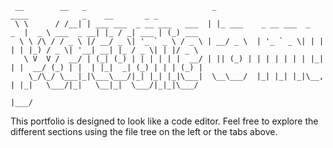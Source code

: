 ```text showLineNumbers={false}
 __        __   _                            _                            ____            _    __       _ _
 \ \      / /__| | ___ ___  _ __ ___   ___  | |_ ___    _ __ ___  _   _  |  _ \ ___  _ __| |_ / _| ___ | (_) ___
  \ \ /\ / / _ \ |/ __/ _ \| '_ ` _ \ / _ \ | __/ _ \  | '_ ` _ \| | | | | |_) / _ \| '__| __| |_ / _ \| | |/ _ \
   \ V  V /  __/ | (_| (_) | | | | | |  __/ | || (_) | | | | | | | |_| | |  __/ (_) | |  | |_|  _| (_) | | | (_) |
    \_/\_/ \___|_|\___\___/|_| |_| |_|\___|  \__\___/  |_| |_| |_|\__, | |_|   \___/|_|   \__|_|  \___/|_|_|\___/
                                                                    |___/
```

<div style={{ marginTop: "1rem", textAlign: "center" }}>
  This portfolio is designed to look like a code editor. Feel free to explore
  the different sections using the file tree on the left or the tabs above.
</div>
